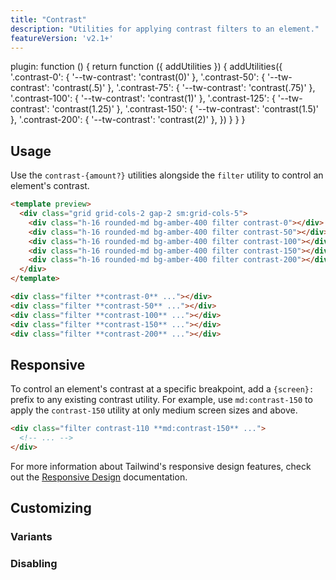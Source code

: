 ```yaml
---
title: "Contrast"
description: "Utilities for applying contrast filters to an element."
featureVersion: 'v2.1+'
---
```



  plugin: function () {
    return function ({ addUtilities }) {
      addUtilities({
        '.contrast-0': { '--tw-contrast': 'contrast(0)' },
        '.contrast-50': { '--tw-contrast': 'contrast(.5)' },
        '.contrast-75': { '--tw-contrast': 'contrast(.75)' },
        '.contrast-100': { '--tw-contrast': 'contrast(1)' },
        '.contrast-125': { '--tw-contrast': 'contrast(1.25)' },
        '.contrast-150': { '--tw-contrast': 'contrast(1.5)' },
        '.contrast-200': { '--tw-contrast': 'contrast(2)' },
      })
    }
  }
}

## Usage

Use the `contrast-{amount?}` utilities alongside the `filter` utility to control an element's contrast.

```html amber
<template preview>
  <div class="grid grid-cols-2 gap-2 sm:grid-cols-5">
    <div class="h-16 rounded-md bg-amber-400 filter contrast-0"></div>
    <div class="h-16 rounded-md bg-amber-400 filter contrast-50"></div>
    <div class="h-16 rounded-md bg-amber-400 filter contrast-100"></div>
    <div class="h-16 rounded-md bg-amber-400 filter contrast-150"></div>
    <div class="h-16 rounded-md bg-amber-400 filter contrast-200"></div>
  </div>
</template>

<div class="filter **contrast-0** ..."></div>
<div class="filter **contrast-50** ..."></div>
<div class="filter **contrast-100** ..."></div>
<div class="filter **contrast-150** ..."></div>
<div class="filter **contrast-200** ..."></div>
```

## Responsive

To control an element's contrast at a specific breakpoint, add a `{screen}:` prefix to any existing contrast utility. For example, use `md:contrast-150` to apply the `contrast-150` utility at only medium screen sizes and above.

```html
<div class="filter contrast-110 **md:contrast-150** ...">
  <!-- ... -->
</div>
```

For more information about Tailwind's responsive design features, check out the [Responsive Design](/docs/responsive-design) documentation.

## Customizing

### Variants

<Variants plugin="contrast" name="contrast" />

### Disabling

<Disabling plugin="contrast" name="contrast" />
